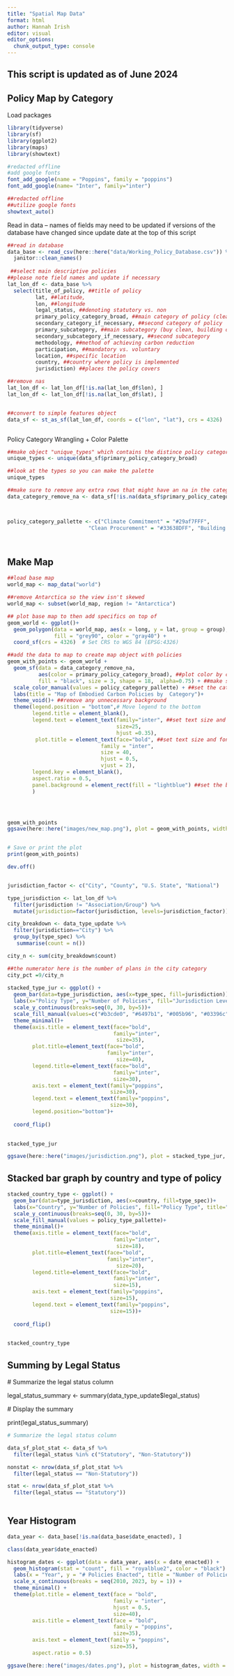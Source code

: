 ```yaml
---
title: "Spatial Map Data"
format: html
author: Hannah Irish
editor: visual
editor_options: 
  chunk_output_type: console
---
```


## This script is updated as of June 2024

## Policy Map by Category

Load packages

```r

library(tidyverse)
library(sf)
library(ggplot2)
library(maps)
library(showtext)

#redacted offline
#add google fonts
font_add_google(name = "Poppins", family = "poppins")
font_add_google(name= "Inter", family="inter")

##redacted offline
##utilize google fonts
showtext_auto()
```

Read in data -- names of fields may need to be updated if versions of the database have changed since update date at the top of this script

```r

##read in database
data_base <- read_csv(here::here("data/Working_Policy_Database.csv")) %>% 
  janitor::clean_names() 
  
 ##select main descriptive policies 
##please note field names and update if necessary
lat_lon_df <- data_base %>% 
  select(title_of_policy, ##title of policy
         lat, ##latitude,
         lon, ##longitude
         legal_status, ##denoting statutory vs. non
         primary_policy_category_broad, ##main category of policy (clean procurement, building codes/planning)
         secondary_category_if_necessary, ##second category of policy
         primary_subcategory, ##main subcategory (buy clean, building code,etc.)
         secondary_subcategory_if_necessary, ##second subcategory
         methodology, ##method of achieving carbon reduction
         participation, ##mandatory vs. voluntary
         location, ##specific location 
         country, ##country where policy is implemented
         jurisdiction) ##places the policy covers 

##remove nas
lat_lon_df <- lat_lon_df[!is.na(lat_lon_df$lon), ]
lat_lon_df <- lat_lon_df[!is.na(lat_lon_df$lat), ]


##convert to simple features object
data_sf <- st_as_sf(lat_lon_df, coords = c("lon", "lat"), crs = 4326)



```

Policy Category Wrangling + Color Palette

```r

##make object "unique_types" which contains the distince policy categories
unique_types <- unique(data_sf$primary_policy_category_broad)

##look at the types so you can make the palette
unique_types

##make sure to remove any extra rows that might have an na in the category section
data_category_remove_na <- data_sf[!is.na(data_sf$primary_policy_category_broad), ]



policy_category_pallette <- c("Climate Commitment" = "#29af7FFF",
                          "Clean Procurement" = "#33638DFF", "Building Codes/Planning" = "#482677ff", "Training & Education" = "#fde725")




```

## Make Map

```r

##load base map
world_map <- map_data("world")

##remove Antarctica so the view isn't skewed
world_map <- subset(world_map, region != "Antarctica")

## plot base map to then add specifics on top of
geom_world <- ggplot()+
  geom_polygon(data = world_map, aes(x = long, y = lat, group = group), size =0.1,
               fill = "grey90", color = "gray40") +
  coord_sf(crs = 4326)  # Set CRS to WGS 84 (EPSG:4326)

##add the data to map to create map object with policies 
geom_with_points <- geom_world + 
  geom_sf(data = data_category_remove_na, 
          aes(color = primary_policy_category_broad), ##plot color by category type
          fill = "black", size = 3, shape = 18,  alpha=0.75) + ##make shapes of points 
  scale_color_manual(values = policy_category_pallette) + ##set the category to have the palette colors
  labs(title = "Map of Embodied Carbon Policies by  Category")+
  theme_void()+ ##remove any unnecessary background
  theme(legend.position = "bottom",# Move legend to the bottom
        legend.title = element_blank(), 
        legend.text = element_text(family="inter", ##set text size and font
                                   size=25,
                                   hjust =0.35),
         plot.title = element_text(face="bold", ##set text size and font
                              family = "inter",
                              size = 40,
                              hjust = 0.5,
                              vjust = 2),
        legend.key = element_blank(),
        aspect.ratio = 0.5,
        panel.background = element_rect(fill = "lightblue") ##set the background to light blue to look like ocean
        )  




geom_with_points
ggsave(here::here("images/new_map.png"), plot = geom_with_points, width = 7, height = 4, dpi = 320)


# Save or print the plot
print(geom_with_points)

dev.off()

```

```         
```

```r

jurisdiction_factor <- c("City", "County", "U.S. State", "National")

type_jurisdiction <- lat_lon_df %>% 
  filter(jurisdiction != "Association/Group") %>% 
  mutate(jurisdiction=factor(jurisdiction, levels=jurisdiction_factor))

city_breakdown <- data_type_update %>% 
  filter(jurisdiction=="City") %>% 
  group_by(type_spec) %>% 
   summarise(count = n())

city_n <- sum(city_breakdown$count)

##the numerator here is the number of plans in the city category
city_pct =9/city_n
  
stacked_type_jur <- ggplot() +
  geom_bar(data=type_jurisdiction, aes(x=type_spec, fill=jurisdiction))+
  labs(x="Policy Type", y="Number of Policies", fill="Jurisdiction Level", title="Policy Count by Type and Jurisdiction Level")+
  scale_y_continuous(breaks=seq(0, 30, by=5))+
  scale_fill_manual(values=c("#b3cde0", "#6497b1", "#005b96", "#03396c"))+
  theme_minimal()+
  theme(axis.title = element_text(face="bold",
                                  family="inter", 
                                   size=35),
        plot.title=element_text(face="bold",
                                family="inter", 
                                   size=40),
        legend.title=element_text(face="bold",
                                  family="inter",
                                  size=30),
        axis.text = element_text(family="poppins",
                                 size=30),
        legend.text = element_text(family="poppins",
                                 size=30),
        legend.position="bottom")+
  
  coord_flip()
  

stacked_type_jur

ggsave(here::here("images/jurisdiction.png"), plot = stacked_type_jur, width = 7, height = 4, dpi = 320)

```

## Stacked bar graph by country and type of policy

```r

stacked_country_type <- ggplot() +
  geom_bar(data=type_jurisdiction, aes(x=country, fill=type_spec))+
  labs(x="Country", y="Number of Policies", fill="Policy Type", title="Policy Count by Country and Policy Type")+
  scale_y_continuous(breaks=seq(0, 30, by=5))+
  scale_fill_manual(values = policy_type_pallette)+
  theme_minimal()+
  theme(axis.title = element_text(face="bold",
                                  family="inter", 
                                   size=18),
        plot.title=element_text(face="bold",
                                family="inter", 
                                   size=20),
        legend.title=element_text(face="bold",
                                  family="inter",
                                  size=15),
        axis.text = element_text(family="poppins",
                                 size=15),
        legend.text = element_text(family="poppins",
                                 size=15))+
  
  coord_flip()
  

stacked_country_type
```

## Summing by Legal Status

\# Summarize the legal status column

legal_status_summary \<- summary(data_type_update\$legal_status)

\# Display the summary

print(legal_status_summary)

```r

# Summarize the legal status column

data_sf_plot_stat <- data_sf %>% 
  filter(legal_status %in% c("Statutory", "Non-Statutory"))

nonstat <- nrow(data_sf_plot_stat %>% 
  filter(legal_status == "Non-Statutory"))

stat <- nrow(data_sf_plot_stat %>% 
  filter(legal_status == "Statutory"))



```

## Year Histogram

```r


data_year <- data_base[!is.na(data_base$date_enacted), ]

class(data_year$date_enacted)

histogram_dates <- ggplot(data = data_year, aes(x = date_enacted)) +
  geom_histogram(stat = "count", fill = "royalblue2", color = "black") +
  labs(x = "Year", y = "# Policies Enacted", title = "Number of Policies Enacted by Year") +
  scale_x_continuous(breaks = seq(2010, 2023, by = 1)) +
  theme_minimal() +
  theme(plot.title = element_text(face = "bold",
                                  family = "inter", 
                                  hjust = 0.5,
                                  size=40),
        axis.title = element_text(face = "bold",
                                  family = "poppins",
                                  size=35),
        axis.text = element_text(family = "poppins",
                                 size=35),
        aspect.ratio = 0.5)

ggsave(here::here("images/dates.png"), plot = histogram_dates, width = 7, height = 4, dpi = 320)

```

```r



```
